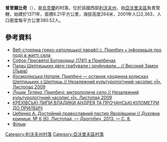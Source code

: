 {{coord|49|53|3|N|23|27|57|E|scale:100000|display=title}}

'''普里爾比奇'''（{{lang-uk|Прилбичі}}），是[[烏克蘭|烏克蘭]]的村落，位於該國西部[[利沃夫州|利沃夫州]]，由[[亞沃里夫區|亞沃里夫區]]負責管轄，始建於1371年，面積6.21平方公里，海拔高度264米，2001年人口2,363，人口密度每平方公里380.52人。

==參考資料==
* [http://prylbychi-ugcc.at.ua Веб-сторінка греко-католицької парафії с. Прилбич + інформація про події в житті села] {{Wayback|url=http://prylbychi-ugcc.at.ua/ |date=20200920133555 }}
* [http://prylbychi-ugcc.at.ua/blog/cerkva_soboru_presvjatoji_bogorodici/2009-11-27-17 Собор Пресвятої Богородиці (1741) в Прилбичах] {{Wayback|url=http://prylbychi-ugcc.at.ua/blog/cerkva_soboru_presvjatoji_bogorodici/2009-11-27-17 |date=20181017204013 }}
* [https://web.archive.org/web/20060625173838/http://www.wz.lviv.ua/pages.php?ac=arch&atid=47807 Палац Шептицьких двічі грабували і зруйнували… // Високий Замок (Львів)]
* [http://www.ji.lviv.ua/n57texts/kosmolinska.htm ''Космолінська Наталя''. Прилбичі — остання «родинна колиска» Шептицьких з Шептиць // Незалежний культурологічний часопис «Ї». Листопад 2009] {{Wayback|url=http://www.ji.lviv.ua/n57texts/kosmolinska.htm |date=20170628190724 }}
* [http://www.ji.lviv.ua/n57texts/lucyk.htm ''Луцик Тетяна''. Прилбичі: митрополиче село // Незалежний культурологічний часопис «Ї». Листопад 2009] {{Wayback|url=http://www.ji.lviv.ua/n57texts/lucyk.htm |date=20181114051250 }}
* [http://risu.org.ua/ua/index/exclusive/reportage/60382/ КРЕХІВСЬКІ ЛИПИ ВЛАДИКИ АНДРЕЯ ТА ПРОЧАНСЬКІ КІЛОМЕТРИ ДО ПРИЛБИЧ] {{Wayback|url=http://risu.org.ua/ua/index/exclusive/reportage/60382/ |date=20170220203847 }}
* [http://drogobych-orthodox.info/ukr/images/gazeta/66.pdf Цебенко А. Достойний православний пастир Яворівщини // Духовна криниця. № 6 (6). Листопад. — Дрогобич, 2013. — С. 8.] {{Wayback|url=http://drogobych-orthodox.info/ukr/images/gazeta/66.pdf |date=20160304202808 }}
* [http://prylbychi-ugcc.at.ua/ Фільм] {{Wayback|url=http://prylbychi-ugcc.at.ua/ |date=20200920133555 }}

{{DEFAULTSORT:Прилбичі}}
[[Category:利沃夫州村落|Category:利沃夫州村落]]
[[Category:亞沃里夫區村落|Category:亞沃里夫區村落]]


{{Lviv-geo-stub}}
